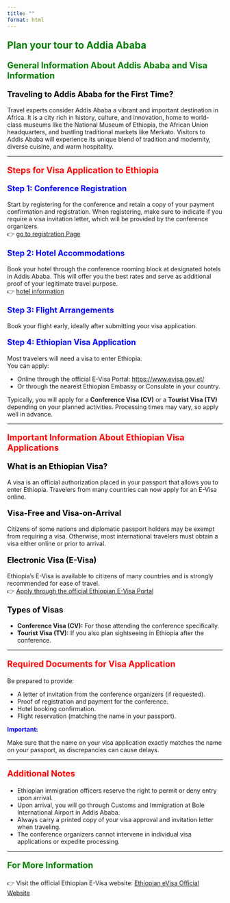 ```yaml
---
title: ""
format: html
---
```


<p style="color: green; font-size: 1.6em; font-weight: bold;">
Plan your tour to Addia Ababa
</p>

<p style="color: green; font-size: 1.4em; font-weight: bold;">
General Information About Addis Ababa and Visa Information
</p>

<p style="color: black; font-size: 1.3em; font-weight: bold;">
Traveling to Addis Ababa for the First Time?
</p>

Travel experts consider Addis Ababa a vibrant and important destination in Africa. It is a city rich in history, culture, and innovation, home to world-class museums like the National Museum of Ethiopia, the African Union headquarters, and bustling traditional markets like Merkato. Visitors to Addis Ababa will experience its unique blend of tradition and modernity, diverse cuisine, and warm hospitality.

---

<p style="color: red; font-size: 1.4em; font-weight: bold;">
Steps for Visa Application to Ethiopia
</p>

<p style="color: blue; font-size: 1.3em; font-weight: bold;">
Step 1: Conference Registration
</p>

Start by registering for the conference and retain a copy of your payment confirmation and registration. When registering, make sure to indicate if you require a visa invitation letter, which will be provided by the conference organizers.  
👉 [go to registration Page](registration.qmd) 

<p style="color: blue; font-size: 1.3em; font-weight: bold;">
Step 2: Hotel Accommodations
</p>

Book your hotel through the conference rooming block at designated hotels in Addis Ababa. This will offer you the best rates and serve as additional proof of your legitimate travel purpose.  
👉 [hotel information](hotel.qmd)

<p style="color: blue; font-size: 1.3em; font-weight: bold;">
Step 3: Flight Arrangements
</p>

Book your flight early, ideally after submitting your visa application.

<p style="color: blue; font-size: 1.3em; font-weight: bold;">
Step 4: Ethiopian Visa Application
</p>

Most travelers will need a visa to enter Ethiopia.  
You can apply:

- Online through the official E-Visa Portal: [https://www.evisa.gov.et/](https://www.evisa.gov.et/)
- Or through the nearest Ethiopian Embassy or Consulate in your country.

Typically, you will apply for a **Conference Visa (CV)** or a **Tourist Visa (TV)** depending on your planned activities. Processing times may vary, so apply well in advance.

---

<p style="color: red; font-size: 1.4em; font-weight: bold;">
Important Information About Ethiopian Visa Applications
</p>

<p style="color: black; font-size: 1.3em; font-weight: bold;">
What is an Ethiopian Visa?
</p>

A visa is an official authorization placed in your passport that allows you to enter Ethiopia. Travelers from many countries can now apply for an E-Visa online.

<p style="color: black; font-size: 1.3em; font-weight: bold;">
Visa-Free and Visa-on-Arrival
</p>

Citizens of some nations and diplomatic passport holders may be exempt from requiring a visa. Otherwise, most international travelers must obtain a visa either online or prior to arrival.

<p style="color: black; font-size: 1.3em; font-weight: bold;">
Electronic Visa (E-Visa)
</p>

Ethiopia’s E-Visa is available to citizens of many countries and is strongly recommended for ease of travel.  
👉 [Apply through the official Ethiopian E-Visa Portal](https://www.evisa.gov.et/)

<p style="color: black; font-size: 1.3em; font-weight: bold;">
Types of Visas
</p>

- **Conference Visa (CV):** For those attending the conference specifically.
- **Tourist Visa (TV):** If you also plan sightseeing in Ethiopia after the conference.

---

<p style="color: red; font-size: 1.4em; font-weight: bold;">
Required Documents for Visa Application
</p>

Be prepared to provide:

- A letter of invitation from the conference organizers (if requested).
- Proof of registration and payment for the conference.
- Hotel booking confirmation.
- Flight reservation (matching the name in your passport).

<p style="color: blue; font-size: 1.0em; font-weight: bold;">
Important:
</p>
Make sure that the name on your visa application exactly matches the name on your passport, as discrepancies can cause delays.

---

<p style="color: red; font-size: 1.4em; font-weight: bold;">
Additional Notes
</p>

- Ethiopian immigration officers reserve the right to permit or deny entry upon arrival.
- Upon arrival, you will go through Customs and Immigration at Bole International Airport in Addis Ababa.
- Always carry a printed copy of your visa approval and invitation letter when traveling.
- The conference organizers cannot intervene in individual visa applications or expedite processing.

---

<p style="color: green; font-size: 1.4em; font-weight: bold;">
For More Information
</p>

👉 Visit the official Ethiopian E-Visa website: [Ethiopian eVisa Official Website](https://www.evisa.gov.et/)
